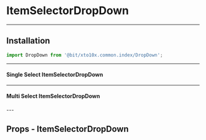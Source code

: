 
<Meta title="Templates/ItemSelectorDropDown" component={DropDown} />

# ItemSelectorDropDown

---

## Installation

```jsx
import DropDown from '@bit/xto10x.common.index/DropDown';
```

---

#### Single Select ItemSelectorDropDown

<Preview>
  <Story id="templates-itemselectordropdown--single-select-item-selector-drop-down"></Story>
</Preview>

---

#### Multi Select ItemSelectorDropDown

<Preview>
  <Story id="templates-itemselectordropdown--multi-select-drop-down"></Story>
</Preview>
---

## Props - ItemSelectorDropDown

<Props of={DropDown.type} />
